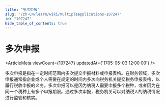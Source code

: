 ```yaml
---
title: "多次申报"
slug: "/zh-CN/learn/wiki/multipleapplications-107247"
id: "107247"
hide_table_of_contents: true
---
```



# 多次申报

<ArticleMeta viewCount={107247} updatedAt={'1705-05-03 12:00:00'} />

多次申报是指在一定时间范围内多次提交申报材料或申报表格。在财务领域，多次申报通常指企业或个人需要在规定的时间内多次向税务机关提交税务申报表格，以履行税收申报的义务。多次申报可以是因为纳税人需要申报多个税种，或者因为在同一个税种上有多个申报期限。通过多次申报，税务机关可以对纳税人的纳税情况进行监管和核实。
